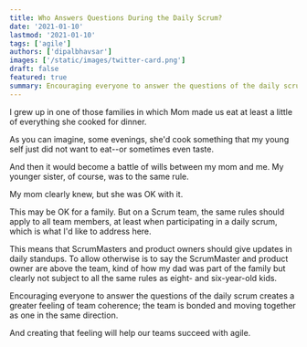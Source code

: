 ```yaml
---
title: Who Answers Questions During the Daily Scrum?
date: '2021-01-10'
lastmod: '2021-01-10'
tags: ['agile']
authors: ['dipalbhavsar']
images: ['/static/images/twitter-card.png']
draft: false
featured: true
summary: Encouraging everyone to answer the questions of the daily scrum creates a greater feeling of team coherence; the team is bonded and moving together as one in the same direction.
---
```


I grew up in one of those families in which Mom made us eat at least a little of everything she cooked for dinner.

As you can imagine, some evenings, she'd cook something that my young self just did not want to eat--or sometimes even taste.

And then it would become a battle of wills between my mom and me. My younger sister, of course, was to the same rule.

My mom clearly knew, but she was OK with it.

This may be OK for a family. But on a Scrum team, the same rules should apply to all team members, at least when participating in a daily scrum, which is what I'd like to address here.

This means that ScrumMasters and product owners should give updates in daily standups. To allow otherwise is to say the ScrumMaster and product owner are above the team, kind of how my dad was part of the family but clearly not subject to all the same rules as eight- and six-year-old kids.

Encouraging everyone to answer the questions of the daily scrum creates a greater feeling of team coherence; the team is bonded and moving together as one in the same direction.

And creating that feeling will help our teams succeed with agile.
